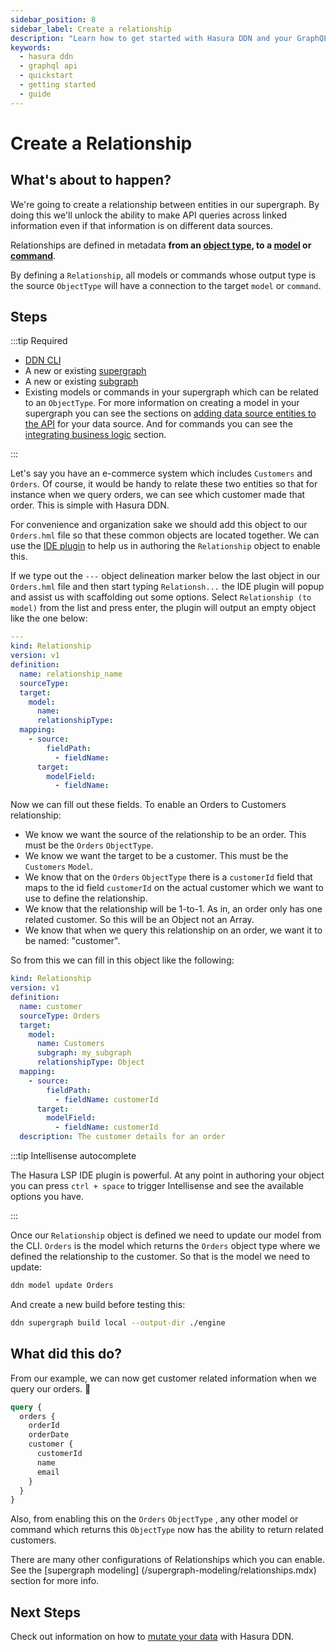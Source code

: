 ```yaml
---
sidebar_position: 8
sidebar_label: Create a relationship
description: "Learn how to get started with Hasura DDN and your GraphQL API."
keywords:
  - hasura ddn
  - graphql api
  - quickstart
  - getting started
  - guide
---
```


# Create a Relationship

## What's about to happen?

We're going to create a relationship between entities in our supergraph. By doing this we'll unlock the ability to make
API queries across linked information even if that information is on different data sources.

Relationships are defined in metadata **from an [object type](/supergraph-modeling/types.mdx#objecttype-objecttype), to
a [model](/supergraph-modeling/models.mdx) or [command](/supergraph-modeling/commands.mdx)**.

By defining a `Relationship`, all models or commands whose output type is the source `ObjectType` will have a connection
to the target `model` or `command`.

## Steps

:::tip Required

- [DDN CLI](/getting-started/00-prerequisites.mdx)
- A new or existing [supergraph](/getting-started/01-init-supergraph.mdx)
- A new or existing [subgraph](/getting-started/02-init-subgraph.mdx)
- Existing models or commands in your supergraph which can be related to an `ObjectType`. For more information on
  creating a model in your supergraph you can see the sections on
  [adding data source entities to the API](/getting-started/connect-to-data/03-expose-source-entities.mdx) for your data
  source. And for commands you can see the
  [integrating business logic](/getting-started/07-integrate-business-logic.mdx) section.

:::

Let's say you have an e-commerce system which includes `Customers` and `Orders`. Of course, it would be handy to relate
these two entities so that for instance when we query orders, we can see which customer made that order. This is simple
with Hasura DDN.

For convenience and organization sake we should add this object to our `Orders.hml` file so that these common objects
are located together. We can use the [IDE plugin](/getting-started/00-prerequisites.mdx#install-lsp) to help us in
authoring the `Relationship` object to enable this.

If we type out the `---` object delineation marker below the last object in our `Orders.hml` file and then start typing
`Relationsh...` the IDE plugin will popup and assist us with scaffolding out some options. Select
`Relationship (to model)` from the list and press enter, the plugin will output an empty object like the one below:

```yaml
---
kind: Relationship
version: v1
definition:
  name: relationship_name
  sourceType:
  target:
    model:
      name:
      relationshipType:
  mapping:
    - source:
        fieldPath:
          - fieldName:
      target:
        modelField:
          - fieldName:
```

Now we can fill out these fields. To enable an Orders to Customers relationship:

- We know we want the source of the relationship to be an order. This must be the `Orders` `ObjectType`.
- We know we want the target to be a customer. This must be the `Customers` `Model`.
- We know that on the `Orders` `ObjectType` there is a `customerId` field that maps to the id field `customerId` on the
  actual customer which we want to use to define the relationship.
- We know that the relationship will be 1-to-1. As in, an order only has one related customer. So this will be an Object
  not an Array.
- We know that when we query this relationship on an order, we want it to be named: "customer".

So from this we can fill in this object like the following:

```yaml
kind: Relationship
version: v1
definition:
  name: customer
  sourceType: Orders
  target:
    model:
      name: Customers
      subgraph: my_subgraph
      relationshipType: Object
  mapping:
    - source:
        fieldPath:
          - fieldName: customerId
      target:
        modelField:
          - fieldName: customerId
  description: The customer details for an order
```

:::tip Intellisense autocomplete

The Hasura LSP IDE plugin is powerful. At any point in authoring your object you can press `ctrl + space` to trigger
Intellisense and see the available options you have.

:::

Once our `Relationship` object is defined we need to update our model from the CLI. `Orders` is the model which returns
the `Orders` object type where we defined the relationship to the customer. So that is the model we need to update:

```bash
ddn model update Orders
```

And create a new build before testing this:

```bash
ddn supergraph build local --output-dir ./engine
```

## What did this do?

From our example, we can now get customer related information when we query our orders. 🎉

```graphql
query {
  orders {
    orderId
    orderDate
    customer {
      customerId
      name
      email
    }
  }
}
```

Also, from enabling this on the `Orders` `ObjectType` , any other model or command which returns this `ObjectType` now
has the ability to return related customers.

There are many other configurations of Relationships which you can enable. See the [supergraph modeling]
(/supergraph-modeling/relationships.mdx) section for more info.

## Next Steps

Check out information on how to [mutate your data](/getting-started/09-mutate-data.mdx) with Hasura DDN.
